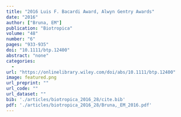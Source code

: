 ```yaml
---
title: "2016 Luis F. Bacardi Award, Alwyn Gentry Awards"
date: "2016"
author: ["Bruna, EM"]
publication: "Biotropica"
volume: "48"
number: "6"
pages: "933-935"
doi: "10.1111/btp.12400"
abstract: "none"
categories: 
  - 
url: "https://onlinelibrary.wiley.com/doi/abs/10.1111/btp.12400"
image: featured.png
url_preprint: ""
url_code: ""
url_dataset: ""
bib: './articles/biotropica_2016_28/cite.bib'
pdf: './articles/biotropica_2016_28/Bruna,_EM_2016.pdf'
---
```

